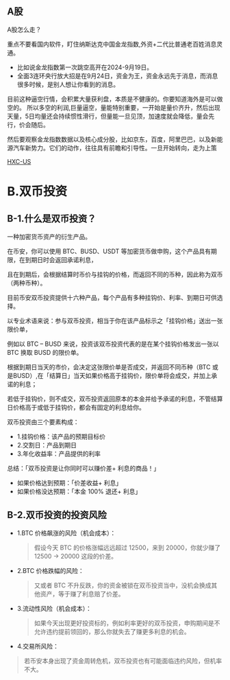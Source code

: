 
## A股
A股怎么走？

重点不要看国内软件，盯住纳斯达克中国金龙指数,外资+二代比普通老百姓消息灵通。

* 比如说金龙指数第一次跳空高开在2024-9月19日。
* 全面3连环央行放大招是在9月24日，资金为王，资金永远先于消息，而消息很多时候，是别人想让你看到的消息。

目前这种逼空行情，会积累大量获利盘，本质是不健康的。你要知道海外是可以做空的。
所以多空的利润,巨量逼空，量能特别重要，一开始是量价齐升，然后出现天量，5日均量还会持续惯性滑行，但量能一旦见顶，加速度就会降低，量会先行，价会随后。

然后要观察金龙指数数据以及核心成分股，比如京东，百度，阿里巴巴，以及新能源汽车新势力。它们的动作，往往具有前瞻和引导性。一旦开始转向，走为上策

[HXC-US](https://www.futunn.com/stock/.HXC-US)


# B.双币投资
## B-1.什么是双币投资？
一种加密货币资产的衍生产品。

在币安，你可以使用 BTC、BUSD、USDT 等加密货币做申购，这个产品具有期限，在到期日时会返回承诺利息，

且在到期后，会根据结算时币价与挂钩的价格，而返回不同的币种，因此称为双币（两种币种）。

目前币安双币投资提供十六种产品，每个产品有多种挂钩价、利率、到期日可供选择。

以专业术语来说：参与双币投资，相当于你在该产品标示之「挂钩价格」送出一张限价单，

例如以 BTC – BUSD 来说，投资该双币投资代表的是在某个挂钩价格发出一张以 BTC 换取 BUSD 的限价单。

根据到期日当天的市价，会决定这张限价单是否成交，并返回不同币种（BTC 或是BUSD）,在「结算日」当天如果价格高于挂钩价，限价单将会成交，并加上承诺的利息；

若低于挂钩价，则不成交，双币投资返回原本的本金并给予承诺的利息，不管结算日价格高于或低于挂钩价，都会有固定的利息给你。

双币投资由三个要素构成：

* 1.挂钩价格：该产品的预期目标价
* 2.交割日：产品到期日
* 3.年化收益率：产品提供的利率

总结：「双币投资是让你同时可以赚价差+ 利息的商品！」
* 如果价格达到预期：「价差收益+ 利息」
* 如果价格没达预期：「本金 100% 退还+ 利息」

## B-2.双币投资的投资风险
* 1.BTC 价格飙涨的风险（机会成本）：
  >假设今天 BTC 的价格涨幅远远超过 12500，来到 20000，你就少赚了 12500 -> 20000 这段的价差。
* 2.BTC 价格跌幅的风险：
  >又或者 BTC 不升反跌，你的资金被锁在双币投资当中，没机会换成其他资产，等于赚了利息赔了价差。
* 3.流动性风险（机会成本）：
  >如果今天出现更好投资标的，例如利率更好的双币投资，申购期间是不允许违约提前领回的，那么你就失去了赚更多利息的机会。
* 4.交易所风险：
>若币安本身出现了资金周转危机，双币投资也有可能面临违约风险，但机率不大。
